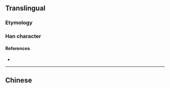 {{character info/new}}
{{also|傳}}
==Translingual==
{{Han simplified forms|傳|伝|传}}

===Etymology===
{{Han simp|傳|f=專|t=专}}

===Han character===
{{Han char|rn=9|rad=人|as=04|sn=6|four=|canj=OQNI|ids=⿰亻专}}

====References====
* {{Han ref|kx=0096.121|hdz=10117.170|uh=4F20|ud=20256}}

----

==Chinese==
{{zh-see|傳}}